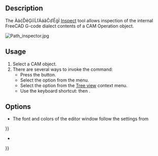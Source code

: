<languages/>
<translate>

<!--T:9-->
{{Docnav
|[[CAM_ExportTemplate|ExportTemplate]]
|[[CAM_Simulator|Simulator]]
|[[CAM_Workbench|CAM]]
|IconL=CAM_ExportTemplate.svg
|IconR=CAM_Simulator.svg
|IconC=Workbench_CAM.svg
}}

<!--T:1-->
{{GuiCommand
|Name=CAM Inspect
|MenuLocation=CAM → Inspect CAM Commands
|Workbenches=[[CAM_Workbench|CAM]]
|Shortcut={{KEY|P}} {{KEY|I}}
}}

==Description== <!--T:2-->

<!--T:3-->
The ÀàćĎěĢíīĹľÁáǎĈďĒģÌ [[CAM_Inspect|Inspect]] tool allows inspection of the internal FreeCAD G-code dialect contents of a CAM Operation object.

</translate>
[[Image:Path_inspector.jpg]]
<translate>

==Usage== <!--T:5-->

<!--T:6-->
# Select a CAM object.
# There are several ways to invoke the command:
#* Press the {{Button|[[Image:CAM_Inspect.svg|16px]] [[CAM_Inspect|Inspect CAM Commands]]}} button.
#* Select the {{MenuCommand|CAM → [[Image:CAM_Inspect.svg|16px]] Inspect CAM Commands}} option from the menu.
#* Select the {{MenuCommand|[[Image:CAM_Inspect.svg|16px]] Inspect G-code}} option from the [[Tree_view|Tree view]] context menu.
#* Use the keyboard shortcut: {{KEY|P}} then {{KEY|I}}.

==Options== <!--T:7-->

<!--T:8-->
* The font and colors of the editor window follow the settings from {{MenuCommand|Edit → Preferences → Editor}}


<!--T:10-->
{{Docnav
|[[CAM_ExportTemplate|ExportTemplate]]
|[[CAM_Simulator|Simulator]]
|[[CAM_Workbench|CAM]]
|IconL=CAM_ExportTemplate.svg
|IconR=CAM_Simulator.svg
|IconC=Workbench_CAM.svg
}}

</translate>
{{CAM_Tools_navi{{#translation:}}}}

*
{{Userdocnavi{{#translation:}}}}